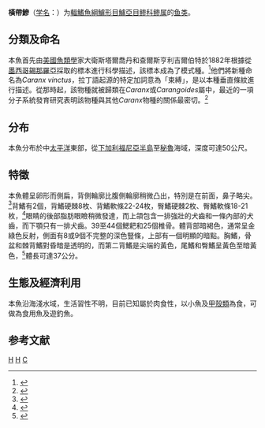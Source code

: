 {{Speciesbox 
| taxon = Caranx vinctus
| status = LC
| status_system = IUCN3.1
| image = Cocinero Mexico.jpg
| authority = [[David_Starr_Jordan|D. S. Jordan]] & [[Charles_Henry_Gilbert|C. H. Gilbert]], 1882
| range_map = Caranx vinctus distribution.png
| synonyms =
* ''Xurel vinctus''<br /><small>(Jordan & Gilbert, 1882)</small>
* ''Carangoides vinctus''<br /><small>(Jordan & Gilbert, 1882)</small>
}}

'''橫帶鰺'''（[[学名|学名]]：{{lang|la|''Caranx vinctus''}}）为[[輻鰭魚綱|輻鰭魚綱]][[鱸形目|鱸形目]][[鱸亞目|鱸亞目]][[鲹科|鲹科]][[鲹属|鲹属]]的[[鱼类|鱼类]]。

==分類及命名==
本魚首先由[[美國|美國]][[魚類學|魚類學]]家大衛斯塔爾喬丹和查爾斯亨利吉爾伯特於1882年根據從[[墨西哥|墨西哥]][[錫那羅亞|錫那羅亞]]採取的標本進行科學描述，該標本成為了模式種。<ref>{{cite web | last = California Academy of Sciences: Ichthyology | title = ''Caranx vinctus'' | work = Catalog of Fishes | publisher = CAS | date = February 2009 | url = http://research.calacademy.org/research/ichthyology/catalog/fishcatget.asp?spid=22009 | accessdate = 2009-05-16 }}{{Dead link|date=2019年11月 |bot=InternetArchiveBot |fix-attempted=yes }}</ref>他們將新種命名為''Caranx vinctus''，拉丁語起源的特定加詞意為「束縛」，是以本種垂直條紋進行描述。從那時起，該物種就被歸類在''Caranx''或''Carangoides''屬中，最近的一項分子系統發育研究表明該物種與其他''Caranx''物種的關係最密切。<ref>{{cite journal | last =  Reed | first = David L. |author2=Carpenter, Kent E. |author3=deGravelle, Martin J. | title = Molecular systematics of the Jacks (Perciformes: Carangidae) based on mitochondrial cytochrome b sequences using parsimony, likelihood, and Bayesian approaches  | journal = Molecular Phylogenetics and Evolution   | volume = 23 | issue = 3 | pages = 513–524 | publisher = Elsevier Science | location = USA | year = 2002 | doi = 10.1016/S1055-7903(02)00036-2| pmid =  12099802  }}</ref>

==分布==
本魚分布於中[[太平洋|太平洋]]東部，從[[下加利福尼亞半島|下加利福尼亞半島]]至[[秘魯|秘魯]]海域，深度可達50公尺。

==特徵==
本魚體呈卵形而側扁，背側輪廓比腹側輪廓稍微凸出，特別是在前面，鼻子略尖。<ref name = "FAOPCO">{{cite book | last = Fischer | first = W. | author2 = Krupp F. | author3 = Schneider W. | author4 = Sommer C. | author5 = Carpenter K.E. | author6 = Niem V.H. | title = Guía FAO para la identificación de especies para los fines de la pesca. Pacífico centro-oriental. Volumen II. Vertebrados - Parte 1. | publisher = FAO | year = 1995 | location = Rome | pages = 953 | url = http://www.fao.org/fishery/sidp/3,1/en#Ecp | isbn = 92-5-303409-2 | access-date = 2019-05-15 | archive-date = 2008-10-20 | archive-url = https://web.archive.org/web/20081020071909/http://www.fao.org/fishery/sidp/3,1/en#Ecp | dead-url = no }}</ref>背鰭有2個，背鰭硬棘8枚、背鰭軟條22-24枚，臀鰭硬棘2枚、臀鰭軟條18-21枚，<ref name = "Allen">{{cite book | last = Allen | first = G.R. |author2=D.R. Robertson | title = Fishes of the tropical eastern Pacific | url = https://archive.org/details/fishestropicalea00alle | publisher = University of Hawaii Press | year = 1994 | pages = [https://archive.org/details/fishestropicalea00alle/page/332 332] | isbn =978-0-8248-1675-9 }}</ref>眼睛的後部脂肪眼瞼稍微發達，而上頜包含一排強壯的犬齒和一條內部的犬齒，而下顎只有一排犬齒。39至44個鰓耙和25個椎骨。體背部暗褐色，通常呈金綠色反射，側面有8或9個不完整的深色豎條，上部有一個明顯的暗點。胸鰭，骨盆和棘背鰭對昏暗是透明的，而第二背鰭是尖端的黃色，尾鰭和臀鰭呈黃色至暗黃色，<ref name = "Nicholsvi">{{cite journal | last = Nichols | first = J.T. | title = On the Young of ''Caranx vinctus'' Jordan and Gilbert | journal = Copeia | volume = 1944 | issue = 2 | pages = 124 | year = 1944  | jstor = 1438775| doi = 10.2307/1438775 }}</ref>體長可達37公分。

==生態及經濟利用==
本魚沿海淺水域，生活習性不明，目前已知屬於肉食性，以小魚及[[甲殼類|甲殼類]]為食，可做為食用魚及遊釣魚。

== 参考文献 ==
{{reflist}}

{{Taxonbar|from=Q11088613}}

[[Category:食用魚|H]]
[[Category:鲹属|H]]
[[Category:1882年描述的鱼类|C]]